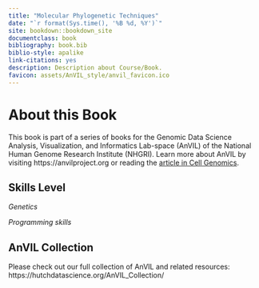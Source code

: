 ```yaml
---
title: "Molecular Phylogenetic Techniques"
date: "`r format(Sys.time(), '%B %d, %Y')`"
site: bookdown::bookdown_site
documentclass: book
bibliography: book.bib
biblio-style: apalike
link-citations: yes
description: Description about Course/Book.
favicon: assets/AnVIL_style/anvil_favicon.ico
---
```



# About this Book {-}

This book is part of a series of books for the Genomic Data Science Analysis, Visualization, and Informatics Lab-space (AnVIL) of the National Human Genome Research Institute (NHGRI). Learn more about AnVIL by visiting https://anvilproject.org or reading the [article in Cell Genomics](https://www.sciencedirect.com/science/article/pii/S2666979X21001063).

## Skills Level {-} 

::: {.notice}
_Genetics_
<!-- **Novice**: no genetics knowledge needed -->

_Programming skills_
<!-- **Novice**: no programming experience needed -->
:::

## AnVIL Collection {-}

Please check out our full collection of AnVIL and related resources: https://hutchdatascience.org/AnVIL_Collection/
